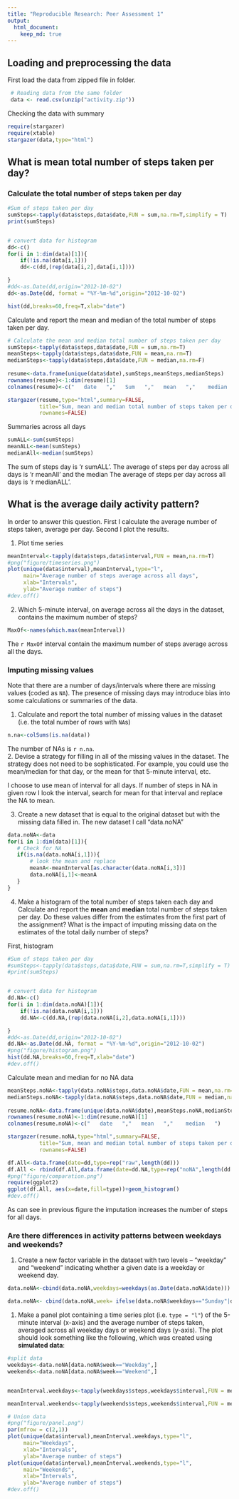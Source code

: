 ```yaml
---
title: "Reproducible Research: Peer Assessment 1"
output: 
  html_document:
    keep_md: true
---
```



## Loading and preprocessing the data

 First load the data from zipped file in folder. 
```r
 # Reading data from the same folder
 data <- read.csv(unzip("activity.zip"))  
```

Checking the data with summary 	
```r
require(stargazer)
require(xtable)
stargazer(data,type="html")
``` 

## What is mean total number of steps taken per day?


### Calculate the total number of steps taken per day
```r
  
#Sum of steps taken per day   
sumSteps<-tapply(data$steps,data$date,FUN = sum,na.rm=T,simplify = T)
print(sumSteps)


# convert data for histogram
dd<-c()
for(i in 1:dim(data)[1]){
    if(!is.na(data[i,1]))
    dd<-c(dd,(rep(data[i,2],data[i,1])))

}
#dd<-as.Date(dd,origin="2012-10-02")
dd<-as.Date(dd, format = "%Y-%m-%d",origin="2012-10-02")
```

```r
hist(dd,breaks=60,freq=T,xlab="date")

```
   

 Calculate and report the mean and median of the total number of steps taken per day. 
```r
# Calculate the mean and median total number of steps taken per day
sumSteps<-tapply(data$steps,data$date,FUN = sum,na.rm=T)
meanSteps<-tapply(data$steps,data$date,FUN = mean,na.rm=T)
medianSteps<-tapply(data$steps,data$date,FUN = median,na.rm=F)
 
resume<-data.frame(unique(data$date),sumSteps,meanSteps,medianSteps)
rownames(resume)<-1:dim(resume)[1]
colnames(resume)<-c("   date   ","   Sum   ","   mean   ","    median   ")

```

```r
stargazer(resume,type="html",summary=FALSE,
          title="Sum, mean and median total number of steps taken per day",
          rownames=FALSE)
```

Summaries across all days

```r
sumALL<-sum(sumSteps)
meanALL<-mean(sumSteps)
medianAll<-median(sumSteps)

```	  	
The sum of steps day is 'r sumALL'. The average of steps per day across all days is 'r meanAll' and the median The average of steps per day across all days is 'r medianALL'.	
	
	
## What is the average daily activity pattern?
   In order to answer this question. First I calculate the average number of steps taken, average per day. Second I plot the results.

1. Plot time series 
```r
meanInterval<-tapply(data$steps,data$interval,FUN = mean,na.rm=T)                                                                    
#png("figure/timeseries.png")   
plot(unique(data$interval),meanInterval,type="l",
     main="Average number of steps average across all days",
     xlab="Intervals",
     ylab="Average number of steps")
#dev.off()
```
  
2. Which 5-minute interval, on average across all the days in the dataset, contains the maximum number of steps?
```r
MaxOf<-names(which.max(meanInterval))
```
   The `r MaxOf` interval contain the maximum number of steps average across all the days.


### Imputing missing values

Note that there are a number of days/intervals where there are missing
values (coded as `NA`). The presence of missing days may introduce
bias into some calculations or summaries of the data.

1. Calculate and report the total number of missing values in the dataset (i.e. the total number of rows with `NA`s)


```r
n.na<-colSums(is.na(data))
```
 The number of NAs is `r n.na`.  
2. Devise a strategy for filling in all of the missing values in the dataset. The strategy does not need to be sophisticated. For example, you could use the mean/median for that day, or the mean for that 5-minute interval, etc.

I choose to use mean of interval for all days. If number of steps in NA in given row I look the interval, search for mean for that interval and replace the NA to mean. 


3. Create a new dataset that is equal to the original dataset but with the missing data filled in.
   The new dataset I call "data.noNA"
 ```r
data.noNA<-data         
for(i in 1:dim(data)[1]){  
    # Check for NA  
    if(is.na(data.noNA[i,1])){  
        # look the mean and replace  
        meanA<-meanInterval[as.character(data.noNA[i,3])]          
        data.noNA[i,1]<-meanA  
    }
}
```

4. Make a histogram of the total number of steps taken each day and Calculate and report the **mean** and **median** total number of steps taken per day. Do these values differ from the estimates from the first part of the assignment? What is the impact of imputing missing data on the estimates of the total daily number of steps?

First, histogram
```r
  
#Sum of steps taken per day   
#sumSteps<-tapply(data$steps,data$date,FUN = sum,na.rm=T,simplify = T)
#print(sumSteps)


# convert data for histogram
dd.NA<-c()
for(i in 1:dim(data.noNA)[1]){
    if(!is.na(data.noNA[i,1]))
    dd.NA<-c(dd.NA,(rep(data.noNA[i,2],data.noNA[i,1])))

}
#dd<-as.Date(dd,origin="2012-10-02")
dd.NA<-as.Date(dd.NA, format = "%Y-%m-%d",origin="2012-10-02")
#png("figure/histogram.png")
hist(dd.NA,breaks=60,freq=T,xlab="date")
#dev.off()
```
Calculate mean and median for no NA data

```r

meanSteps.noNA<-tapply(data.noNA$steps,data.noNA$date,FUN = mean,na.rm=T)
medianSteps.noNA<-tapply(data.noNA$steps,data.noNA$date,FUN = median,na.rm=F)
 
resume.noNA<-data.frame(unique(data.noNA$date),meanSteps.noNA,medianSteps.noNA)
rownames(resume.noNA)<-1:dim(resume.noNA)[1]
colnames(resume.noNA)<-c("   date   ","   mean   ","    median   ")

```

```r
stargazer(resume.noNA,type="html",summary=FALSE,
          title="Sum, mean and median total number of steps taken per day, imputing NA",
          rownames=FALSE)
```

```r
df.All<-data.frame(date=dd,type=rep("raw",length(dd)))
df.All <- rbind(df.All,data.frame(date=dd.NA,type=rep("noNA",length(dd.NA))))
#png("figure/comparation.png")
require(ggplot2)
ggplot(df.All, aes(x=date,fill=type))+geom_histogram()
#dev.off()

```


As can see in previous figure the imputation increases the number of steps for all days.


### Are there differences in activity patterns between weekdays and weekends?



1. Create a new factor variable in the dataset with two levels -- "weekday" and "weekend" indicating whether a given date is a weekday or weekend day.
```r
data.noNA<-cbind(data.noNA,weekdays=weekdays(as.Date(data.noNA$date)))

data.noNA<- cbind(data.noNA,week= ifelse(data.noNA$weekdays=="Sunday"|data.noNA$weekdays=="Saturday","Weekend","Weekday") )
```
   

1. Make a panel plot containing a time series plot (i.e. `type = "l"`) of the 5-minute interval (x-axis) and the average number of steps taken, averaged across all weekday days or weekend days (y-axis). The plot should look something like the following, which was created using **simulated data**:

```r


#split data
weekdays<-data.noNA[data.noNA$week=="Weekday",]
weekends<-data.noNA[data.noNA$week=="Weekend",]


meanInterval.weekdays<-tapply(weekdays$steps,weekdays$interval,FUN = mean,na.rm=T)

meanInterval.weekends<-tapply(weekends$steps,weekends$interval,FUN = mean,na.rm=T)

# Union data
#png("figure/panel.png")
par(mfrow = c(2,1))   
plot(unique(data$interval),meanInterval.weekdays,type="l",
     main="Weekdays",
     xlab="Intervals",
     ylab="Average number of steps")
plot(unique(data$interval),meanInterval.weekends,type="l",
     main="Weekends",
     xlab="Intervals",
     ylab="Average number of steps")
#dev.off()

```
